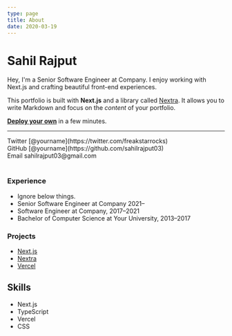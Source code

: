 ```yaml
---
type: page
title: About
date: 2020-03-19
---
```


# Sahil Rajput

Hey, I'm a Senior Software Engineer at Company. I enjoy working with Next.js and crafting beautiful front-end experiences.

This portfolio is built with **Next.js** and a library called [Nextra](https://nextra.vercel.app/). It allows you to write Markdown and focus on the _content_ of your portfolio.

[**Deploy your own**](https://vercel.com/new/git/external?repository-url=https://github.com/vercel/next.js/tree/canary/examples/blog&project-name=portfolio&repository-name=portfolio) in a few minutes.

---

<div>
  Twitter [@yourname](https://twitter.com/freakstarrocks)
  <br />
  GitHub [@yourname](https://github.com/sahilrajput03)
  <br />
  Email sahilrajput03@gmail.com
</div>

<br />

### Experience

- Ignore below things.
- Senior Software Engineer at Company 2021–
- Software Engineer at Company, 2017–2021
- Bachelor of Computer Science at Your University, 2013–2017

### Projects

- [Next.js](https://nextjs.org)
- [Nextra](https://nextra.vercel.app/)
- [Vercel](http://vercel.com)

## Skills

- Next.js
- TypeScript
- Vercel
- CSS
